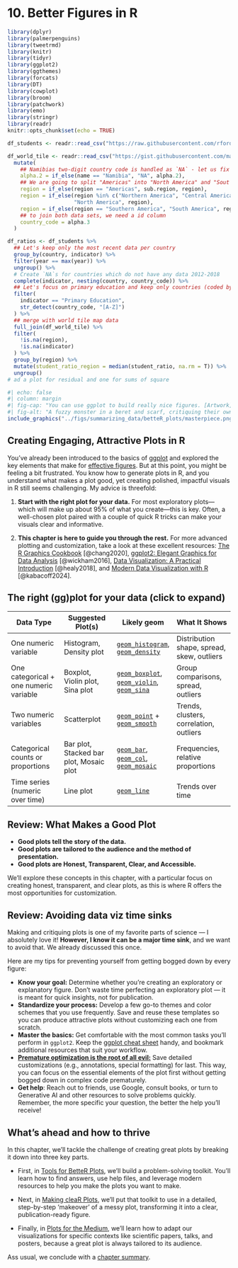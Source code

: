 # 10. Better Figures in R  {.unnumbered #betteR_plots}


```r
library(dplyr)
library(palmerpenguins)
library(tweetrmd)
library(knitr)
library(tidyr)
library(ggplot2)
library(ggthemes)
library(forcats)
library(DT)
library(cowplot)
library(broom)
library(patchwork)
library(emo)
library(stringr)
library(readr)
knitr::opts_chunk$set(echo = TRUE)

df_students <- readr::read_csv("https://raw.githubusercontent.com/rfordatascience/tidytuesday/master/data/2019/2019-05-07/student_teacher_ratio.csv")

df_world_tile <- readr::read_csv("https://gist.githubusercontent.com/maartenzam/787498bbc07ae06b637447dbd430ea0a/raw/9a9dafafb44d8990f85243a9c7ca349acd3a0d07/worldtilegrid.csv") %>% 
  mutate(
    ## Namibias two-digit country code is handled as `NA` - let us fix that
    alpha.2 = if_else(name == "Namibia", "NA", alpha.2),
    ## We are going to split "Americas" into "North America" and "Sout America"
    region = if_else(region == "Americas", sub.region, region),
    region = if_else(region %in% c("Northern America", "Central America", "Caribbean"), 
                     "North America", region),
    region = if_else(region == "Southern America", "South America", region),
    ## to join both data sets, we need a id column
    country_code = alpha.3
  )

df_ratios <- df_students %>% 
  ## Let's keep only the most recent data per country
  group_by(country, indicator) %>% 
  filter(year == max(year)) %>% 
  ungroup() %>% 
  # Create `NA`s for countries which do not have any data 2012-2018
  complete(indicator, nesting(country, country_code)) %>% 
  ## Let's focus on primary education and keep only countries (coded by letters)
  filter(
    indicator == "Primary Education",
    str_detect(country_code, "[A-Z]")
  ) %>% 
  ## merge with world tile map data
  full_join(df_world_tile) %>%
  filter(
    !is.na(region),
    !is.na(indicator)
  ) %>% 
  group_by(region) %>% 
  mutate(student_ratio_region = median(student_ratio, na.rm = T)) %>% 
  ungroup()
# ad a plot for residual and one for sums of square
```

```r
#| echo: false
#| column: margin
#| fig-cap: "You can use ggplot to build really nice figures. [Artwork](https://allisonhorst.com/r-packages-functions) by [`@allison_horst`](https://bsky.app/profile/allisonhorst.bsky.social)  [CC-BY](https://creativecommons.org/licenses/by/4.0/)."
#| fig-alt: "A fuzzy monster in a beret and scarf, critiquing their own column graph on a canvas in front of them while other assistant monsters (also in berets) carry over boxes full of elements that can be used to customize a graph (like themes and geometric shapes). In the background is a wall with framed data visualizations. Stylized text reads “ggplot2: build a data masterpiece."
include_graphics("../figs/summarizing_data/betteR_plots/masterpiece.png") 
```

## Creating Engaging, Attractive Plots in R

You've already been introduced to the basics of [ggplot](https://bookdown.org/ybrandvain/Applied_Biostats_2024/05-intro2ggplot.html) and explored the key elements that make for [effective figures](https://bookdown.org/ybrandvain/Applied_Biostats_2024/10-betteRfigs.html). But at this point, you might be feeling a bit frustrated. You know how to generate plots in R, and you understand what makes a plot good, yet creating polished, impactful visuals in R still seems challenging. My advice is threefold: 

1. **Start with the right plot for your data.** For most exploratory plots—which will make up about 95% of what you create—this is key. Often, a well-chosen plot paired with a couple of quick R tricks can make your visuals clear and informative.    




2. **This chapter is here to guide you through the rest.** For more advanced plotting and customization, take a look at these excellent resources: [The R Graphics Cookbook](https://r-graphics.org/) [@chang2020], [ggplot2: Elegant Graphics for Data Analysis](https://ggplot2-book.org/) [@wickham2016], [Data Visualization: A Practical Introduction](https://socviz.co/) [@healy2018], and [Modern Data Visualization with R](https://rkabacoff.github.io/datavis/) [@kabacoff2024].    



::: {.callout-tip collapse="true"}
## The right (gg)plot for your data (click to expand)

| **Data Type**                          | **Suggested Plot(s)**                  | **Likely geom**                   | **What It Shows**                          |
| -------------------------------------- | ---------------------------------------| --------------------------------------- | ------------------------------------------ |
| One numeric variable                   | Histogram, Density plot             |    [`geom_histogram`](https://ggplot2.tidyverse.org/reference/geom_histogram.html), [`geom_density`](https://ggplot2.tidyverse.org/reference/geom_density.html)| Distribution shape, spread, skew, outliers |
| One categorical + one numeric variable | Boxplot, Violin plot,  Sina plot |     [`geom_boxplot`](https://ggplot2.tidyverse.org/reference/geom_boxplot.html), [`geom_violin`](https://ggplot2.tidyverse.org/reference/geom_violin.html), [`geom_sina`](https://ggforce.data-imaginist.com/reference/geom_sina.html) | Group comparisons, spread, outliers        |
| Two numeric variables                  | Scatterplot                         |    [`geom_point`](https://ggplot2.tidyverse.org/reference/geom_point.html) + [`geom_smooth`](https://ggplot2.tidyverse.org/reference/geom_smooth.html)| Trends, clusters, correlation, outliers    |
| Categorical counts or proportions      | Bar plot, Stacked bar plot, Mosaic plot| [`geom_bar`](https://ggplot2.tidyverse.org/reference/geom_bar.html), [`geom_col`](https://ggplot2.tidyverse.org/reference/geom_bar.html), [`geom_mosaic`](https://haleyjeppson.github.io/ggmosaic/reference/geom_mosaic.html)| Frequencies, relative proportions          |
| Time series (numeric over time)        | Line plot                              |[`geom_line`](https://ggplot2.tidyverse.org/reference/geom_line.html) | Trends over time                           |
:::



## Review: What Makes a Good Plot

- **Good plots tell the story of the data.**  
- **Good plots are tailored to the audience and the method of presentation.**  
- **Good plots are Honest, Transparent, Clear, and Accessible.**

We'll explore these concepts in this chapter, with a particular focus on creating honest, transparent, and clear plots, as this is where R offers the most opportunities for customization.


## Review: Avoiding data viz time sinks

:::warning
Making and critiquing plots is one of my favorite parts of science — I absolutely love it! **However, I know it can be a major time sink**, and we want to avoid that. We already discussed this once.
:::

Here are my tips for preventing yourself from getting bogged down by every figure:

- **Know your goal:** Determine whether you’re creating an exploratory or explanatory figure. Don’t waste time perfecting an exploratory plot — it is meant for quick insights, not for publication.
- **Standardize your process:** Develop a few go-to themes and color schemes that you use frequently. Save and reuse these templates so you can produce attractive plots without customizing each one from scratch.
- **Master the basics:** Get comfortable with the most common tasks you’ll perform in `ggplot2`. Keep the [ggplot cheat sheet](https://rstudio.com/wp-content/uploads/2015/03/ggplot2-cheatsheet.pdf) handy, and bookmark additional resources that suit your workflow. 
- [**Premature optimization is the root of all evil:**](https://stackify.com/premature-optimization-evil/) Save detailed customizations (e.g., annotations, special formatting) for last. This way, you can focus on the essential elements of the plot first without getting bogged down in complex code prematurely.  
- **Get help**: Reach out to friends, use Google, consult books, or turn to Generative AI and other resources to solve problems quickly. Remember, the more specific your question, the better the help you’ll receive! 

## What's ahead and how to thrive




In this chapter, we'll tackle the challenge of creating great plots by breaking it down into three key parts.  

- First, in [Tools for BetteR Plots](#plotting_tools), we'll build a problem-solving toolkit. You'll learn how to find answers, use help files, and leverage modern resources to help  you make the plots you want to make.  

- Next, in [Making cleaR Plots](#cleaR_plots), we'll put that toolkit to use in a detailed, step-by-step 'makeover' of a messy plot, transforming it into a clear, publication-ready figure.    

- Finally, in [Plots for the Medium](#plots_foR_medium), we'll learn how to adapt our visualizations for specific contexts like scientific papers, talks, and posters, because a great plot is always tailored to its audience. 

Ass usual, we conclude with a [chapter summary](#better_plots_summary).